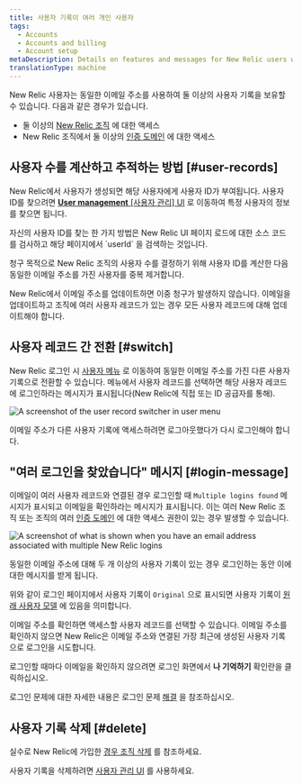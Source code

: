 ```yaml
---
title: 사용자 기록이 여러 개인 사용자
tags:
  - Accounts
  - Accounts and billing
  - Account setup
metaDescription: Details on features and messages for New Relic users with multiple user records and logins.
translationType: machine
---
```




New Relic 사용자는 동일한 이메일 주소를 사용하여 둘 이상의 사용자 기록을 보유할 수 있습니다. 다음과 같은 경우가 있습니다.

* 둘 이상의 [New Relic 조직](/docs/accounts/accounts-billing/account-structure/new-relic-account-structure) 에 대한 액세스
* New Relic 조직에서 둘 이상의 [인증 도메인](/docs/accounts/accounts-billing/new-relic-one-user-management/authentication-domains-saml-sso-scim-more) 에 대한 액세스

## 사용자 수를 계산하고 추적하는 방법 [#user-records]

New Relic에서 사용자가 생성되면 해당 사용자에게 사용자 ID가 부여됩니다. 사용자 ID를 찾으려면 [**User management** \[사용자 관리\] UI](/docs/accounts/accounts-billing/new-relic-one-user-management/user-management-ui-and-tasks) 로 이동하여 특정 사용자의 정보를 찾으면 됩니다.

<Callout variant="tip">
  자신의 사용자 ID를 찾는 한 가지 방법은 New Relic UI 페이지 로드에 대한 소스 코드를 검사하고 해당 페이지에서 `userId` 을 검색하는 것입니다.
</Callout>

청구 목적으로 New Relic 조직의 사용자 수를 결정하기 위해 사용자 ID를 계산한 다음 동일한 이메일 주소를 가진 사용자를 중복 제거합니다.

New Relic에서 이메일 주소를 업데이트하면 이중 청구가 발생하지 않습니다. 이메일을 업데이트하고 조직에 여러 사용자 레코드가 있는 경우 모든 사용자 레코드에 대해 업데이트해야 합니다.

## 사용자 레코드 간 전환 [#switch]

New Relic 로그인 시 [사용자 메뉴](/docs/accounts/accounts-billing/general-account-settings/intro-account-settings) 로 이동하여 동일한 이메일 주소를 가진 다른 사용자 기록으로 전환할 수 있습니다. 메뉴에서 사용자 레코드를 선택하면 해당 사용자 레코드에 로그인하라는 메시지가 표시됩니다(New Relic에 직접 또는 ID 공급자를 통해).

<img
  title="User record switcher in user menu"
  alt="A screenshot of the user record switcher in user menu"
  src={accountsUserRecordSwitcher}
/>

이메일 주소가 다른 사용자 기록에 액세스하려면 로그아웃했다가 다시 로그인해야 합니다.

## "여러 로그인을 찾았습니다" 메시지 [#login-message]

이메일이 여러 사용자 레코드와 연결된 경우 로그인할 때 `Multiple logins found` 메시지가 표시되고 이메일을 확인하라는 메시지가 표시됩니다. 이는 여러 New Relic 조직 또는 조직의 여러 [인증 도메인](/docs/accounts/accounts-billing/new-relic-one-user-management/authentication-domains-saml-sso-scim-more) 에 대한 액세스 권한이 있는 경우 발생할 수 있습니다.

<img
  title="Login UI for email addresses with multiple user records"
  alt="A screenshot of what is shown when you have an email address associated with multiple New Relic logins"
  src={accountsLoginWithMultipleAccountsFound}
/>

<figcaption>
  동일한 이메일 주소에 대해 두 개 이상의 사용자 기록이 있는 경우 로그인하는 동안 이에 대한 메시지를 받게 됩니다.
</figcaption>

위와 같이 로그인 페이지에서 사용자 기록이 `Original` 으로 표시되면 사용자 기록이 [원래 사용자 모델](/docs/accounts/original-accounts-billing/original-users-roles/overview-user-models) 에 있음을 의미합니다.

이메일 주소를 확인하면 액세스할 사용자 레코드를 선택할 수 있습니다. 이메일 주소를 확인하지 않으면 New Relic은 이메일 주소와 연결된 가장 최근에 생성된 사용자 기록으로 로그인을 시도합니다.

로그인할 때마다 이메일을 확인하지 않으려면 로그인 화면에서 **나 기억하기** 확인란을 클릭하십시오.

로그인 문제에 대한 자세한 내용은 로그인 문제 [해결](/docs/accounts/accounts-billing/account-setup/troubleshoot-new-relics-password-email-address-login-problems) 을 참조하십시오.

## 사용자 기록 삭제 [#delete]

실수로 New Relic에 가입한 [경우 조직 삭제](/docs/accounts/accounts-billing/account-setup/downgradecancel-account/#cancel-unused-org) 를 참조하세요.

사용자 기록을 삭제하려면 [사용자 관리 UI](/docs/accounts/accounts-billing/new-relic-one-user-management/user-management-ui-and-tasks) 를 사용하세요.